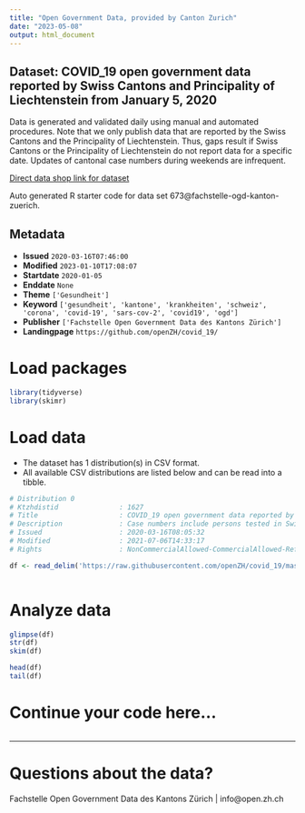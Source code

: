 ```yaml
---
title: "Open Government Data, provided by Canton Zurich"
date: "2023-05-08"
output: html_document
---
```


## Dataset: COVID_19 open government data reported by Swiss Cantons and Principality of Liechtenstein from January 5, 2020

Data is generated and validated daily using manual and automated procedures. Note that we only publish data that are reported by the Swiss Cantons and the Principality of Liechtenstein. Thus, gaps result if Swiss Cantons or the Principality of Liechtenstein do not report data for a specific date. Updates of cantonal case numbers during weekends are infrequent.

[Direct data shop link for dataset](https://www.zh.ch/de/politik-staat/opendata.html#/datasets/673@fachstelle-ogd-kanton-zuerich)

Auto generated R starter code for data set 673@fachstelle-ogd-kanton-zuerich.

## Metadata

- **Issued** `2020-03-16T07:46:00`
- **Modified** `2023-01-10T17:08:07`
- **Startdate** `2020-01-05`
- **Enddate** `None`
- **Theme** `['Gesundheit']`
- **Keyword** `['gesundheit', 'kantone', 'krankheiten', 'schweiz', 'corona', 'covid-19', 'sars-cov-2', 'covid19', 'ogd']`
- **Publisher** `['Fachstelle Open Government Data des Kantons Zürich']`
- **Landingpage** `https://github.com/openZH/covid_19/`


# Load packages

```r

library(tidyverse)
library(skimr)

```

# Load data

-   The dataset has 1 distribution(s) in CSV format.
-   All available CSV distributions are listed below and can be read into a tibble.

```r

# Distribution 0
# Ktzhdistid               : 1627
# Title                    : COVID_19 open government data reported by Swiss Cantons and Principality of Liechtenstein from January 5, 2020
# Description              : Case numbers include persons tested in Switzerland per Canton (26 Cantons) plus Principality of Liechtenstein. For definition of variables see Readme listed below "Further information / Weitere Informationen".
# Issued                   : 2020-03-16T08:05:32
# Modified                 : 2021-07-06T14:33:17
# Rights                   : NonCommercialAllowed-CommercialAllowed-ReferenceRequired

df <- read_delim('https://raw.githubusercontent.com/openZH/covid_19/master/COVID19_Fallzahlen_CH_total_v2.csv')



```

# Analyze data

```r

glimpse(df)
str(df)
skim(df)

head(df)
tail(df)

```

# Continue your code here...

```r

```

------------------------------------------------------------------------

# Questions about the data?

Fachstelle Open Government Data des Kantons Zürich | info@open.zh.ch
